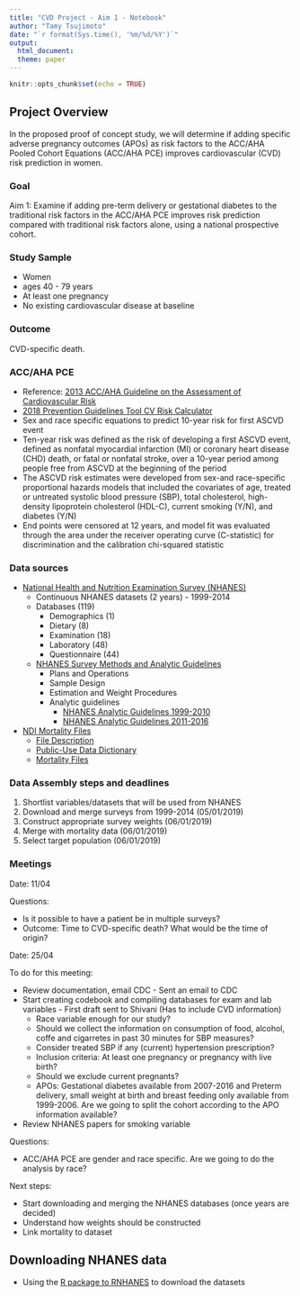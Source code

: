 ```yaml
---
title: "CVD Project - Aim 1 - Notebook"
author: "Tamy Tsujimoto"
date: "`r format(Sys.time(), '%m/%d/%Y')`"
output: 
  html_document:
  theme: paper 
---
```


```r
knitr::opts_chunk$set(echo = TRUE)
```

## Project Overview

In the proposed proof of concept study, we will determine if adding specific adverse pregnancy outcomes (APOs) as risk factors to the ACC/AHA Pooled Cohort Equations (ACC/AHA PCE) improves cardiovascular (CVD) risk prediction in women.

### Goal

Aim 1: Examine if adding pre-term delivery or gestational diabetes to the traditional risk factors in the ACC/AHA PCE improves risk prediction compared with traditional risk factors alone, using a national prospective cohort.

### Study Sample

* Women
* ages 40 - 79 years
* At least one pregnancy
* No existing cardiovascular disease at baseline
    
### Outcome

CVD-specific death.

### ACC/AHA PCE

* Reference: [2013 ACC/AHA Guideline on the Assessment of Cardiovascular Risk](https://www.ahajournals.org/doi/pdf/10.1161/01.cir.0000437741.48606.98)
* [2018 Prevention Guidelines Tool CV Risk Calculator](http://static.heart.org/riskcalc/app/index.html#!/baseline-risk)
* Sex and race specific equations to predict 10-year risk for first ASCVD event
* Ten-year risk was defined as the risk of developing a first ASCVD event, defined as nonfatal myocardial infarction (MI) or coronary heart disease (CHD) death, or fatal or nonfatal stroke, over a 10-year period among people free from ASCVD at the beginning of the period
* The ASCVD risk estimates were developed from sex-and race-specific proportional hazards models that included the covariates of age, treated or untreated systolic blood pressure (SBP), total cholesterol, high-density lipoprotein cholesterol (HDL-C), current smoking (Y/N), and diabetes (Y/N)
* End points were censored at 12 years, and model fit was evaluated through the area under the receiver operating curve (C-statistic) for discrimination and the calibration chi-squared statistic

### Data sources

* [National Health and Nutrition Examination Survey (NHANES)](https://wwwn.cdc.gov/nchs/nhanes/Default.aspx)
    + Continuous NHANES datasets (2 years) - 1999-2014
    +	Databases (119)
        + Demographics (1)
        + Dietary (8)
        + Examination (18)
        + Laboratory (48)
        + Questionnaire (44)
    + [NHANES Survey Methods and Analytic Guidelines](https://wwwn.cdc.gov/nchs/nhanes/analyticguidelines.aspx)
        + Plans and Operations
        + Sample Design
        + Estimation and Weight Procedures
        + Analytic guidelines
            + [NHANES Analytic Guidelines 1999-2010](https://www.cdc.gov/nchs/data/series/sr_02/sr02_161.pdf)
            + [NHANES Analytic Guidelines 2011-2016](https://wwwn.cdc.gov/nchs/data/nhanes/2011-2012/analyticguidelines/analytic_guidelines_11_16.pdf)

* [NDI Mortality Files](https://www.cdc.gov/nchs/data-linkage/mortality.htm)
    + [File Description](https://www.cdc.gov/nchs/data/datalinkage/public-use-2015-linked-mortality-file-description.pdf)
    + [Public-Use Data Dictionary](https://www.cdc.gov/nchs/data/datalinkage/public-use-2015-linked-mortality-files-data-dictionary.pdf)
    + [Mortality Files](ftp://ftp.cdc.gov/pub/Health_Statistics/NCHS/datalinkage/linked_mortality/)
    

### Data Assembly steps and deadlines

1. Shortlist variables/datasets that will be used from NHANES
2. Download and merge surveys from 1999-2014 (05/01/2019)
3. Construct appropriate survey weights (06/01/2019)
4. Merge with mortality data (06/01/2019)
5. Select target population (06/01/2019)

### Meetings

Date: 11/04

Questions:

* Is it possible to have a patient be in multiple surveys?
* Outcome: Time to CVD-specific death? What would be the time of origin?

Date: 25/04

To do for this meeting:

* Review documentation, email CDC - Sent an email to CDC
* Start creating codebook and compiling databases for exam and lab variables - First draft sent to Shivani (Has to include CVD information)
    + Race variable enough for our study?
    + Should we collect the information on consumption of food, alcohol, coffe and cigarretes in past 30 minutes for SBP measures?
    + Consider treated SBP if any (current) hypertension prescription?
    + Inclusion criteria: At least one pregnancy or pregnancy with live birth?
    + Should we exclude current pregnants?
    + APOs: Gestational diabetes available from 2007-2016 and Preterm delivery, small weight at birth and breast feeding only available from 1999-2006. Are we going to split the cohort according to the APO information available?
* Review NHANES papers for smoking variable

Questions:

* ACC/AHA PCE are gender and race specific. Are we going to do the analysis by race?

Next steps:

* Start downloading and merging the NHANES databases (once years are decided)
* Understand how weights should be constructed
* Link mortality to dataset


## Downloading NHANES data

* Using the [R package to RNHANES](https://cran.r-project.org/web/packages/RNHANES/vignettes/introduction.html) to download the datasets

